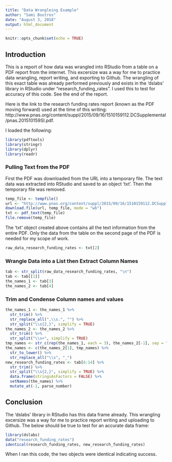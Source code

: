---
title: "Data Wrangleing Example"
author: "Sami Boutros"
date: "August 3, 2018"
output: html_document
---

```{r setup, include=FALSE}
knitr::opts_chunk$set(echo = TRUE)
```

## Introduction

This is a report of how data was wrangled into RStudio from a table on a PDF report from the internet. This excersize was a way for me to practice data wrangling, report writing, and exporting to Github.  The wrangling of this exact table was already performed previously and exists in the 'dslabs' library in RStudio under "research_funding_rates".  I used this to test for accuracy of this code.  See the end of the report.

Here is the link to the research funding rates report (known as the PDF moving forward) used at the time of this writing: http://www.pnas.org/content/suppl/2015/09/16/1510159112.DCSupplemental/pnas.201510159SI.pdf.

I loaded the following:

```{r loading-libs, message=FALSE, warning=FALSE, error=FALSE}
library(pdftools)
library(stringr)
library(dplyr)
library(readr)
```

### Pulling Text from the PDF

First the PDF was downloaded from the URL into a temporary file.  The text data was extracted into RStudio and saved to an object 'txt'.  Then the temporary file was removed.

```{r , warning=FALSE, error=FALSE, message=FALSE}
temp_file <- tempfile()
url <- "http://www.pnas.org/content/suppl/2015/09/16/1510159112.DCSupplemental/pnas.201510159SI.pdf"
download.file(url, temp_file, mode = "wb")
txt <- pdf_text(temp_file)
file.remove(temp_file)
```

The 'txt' object created above contains all the text information from the entire PDF.  Only the data from the table on the second page of the PDF is needed for my scope of work.  

```{r raw-data, message=FALSE, warning=FALSE, error=FALSE}
raw_data_research_funding_rates <- txt[2]
```

### Wrangle Data into a List then Extract Column Names

```{r list-extract, message=FALSE, warning=FALSE, error=FALSE}
tab <- str_split(raw_data_research_funding_rates, "\n")
tab <- tab[[1]]
the_names_1 <- tab[3]
the_names_2 <- tab[4]
```

### Trim and Condense Column names and values

```{r trim-condense, message=FALSE, warning=FALSE, error=FALSE, tidy=TRUE}
the_names_1 <- the_names_1 %>%
  str_trim() %>%
  str_replace_all(",\\s.", "") %>%
  str_split("\\s{2,}", simplify = TRUE)
the_names_2 <- the_names_2 %>%
  str_trim() %>%
  str_split("\\s+", simplify = TRUE)
tmp_names <- str_c(rep(the_names_1, each = 3), the_names_2[-1], sep = "_")
the_names <- c(the_names_2[1], tmp_names) %>%
  str_to_lower() %>%
  str_replace_all("\\s", "_")
new_research_funding_rates <- tab[6:14] %>%
  str_trim() %>%
  str_split("\\s{2,}", simplify = TRUE) %>%
  data.frame(stringsAsFactors = FALSE) %>%
  setNames(the_names) %>%
  mutate_at(-1, parse_number)
```

## Conclusion

The 'dslabs' library in RStudio has this data frame already.  This wrangling excersize was a way for me to practice report writing and uploading to Github.  The below should be true to test for an accurate data frame:

```{r test-check, message=FALSE, warning=FALSE, error=FALSE}
library(dslabs)
data("research_funding_rates")
identical(research_funding_rates, new_research_funding_rates)
```

When I ran this code, the two objects were identical indicating success.

